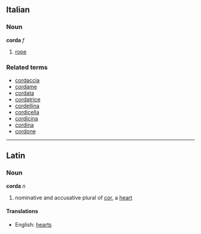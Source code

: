 ==Italian==
===Noun===
'''corda''' ''f''

# [[rope]]

===Related terms===
*[[cordaccia]]
*[[cordame]]
*[[cordata]]
*[[cordatrice]]
*[[cordellina]]
*[[cordicella]]
*[[cordicina]]
*[[cordina]]
*[[cordone]]

----

==Latin==
===Noun===
'''corda''' ''n''

#nominative and accusative plural of [[cor]], a [[heart]]
====Translations====
*English: [[hearts]]